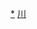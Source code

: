 <div style="position: relative" class="center">
{{Image label begin|image=Administrative Division Mianyang.png|width={{{1|493}}}|link=}} 
{{Image label|x=790|y=1680|scale={{{1|493}}}/1760|text=[[涪城区|<span style="color: black;">'''涪城区'''</span>]]}}
{{Image label|x=980|y=1560|scale={{{1|493}}}/1760|text=[[游仙区|<span style="color: black;">'''游仙区'''</span>]]}}
{{Image label|x=530|y=1580|scale={{{1|493}}}/1760|text=[[安州区|<span style="color: black;">'''安州区'''</span>]]}}
{{Image label|x=1090|y=2000|scale={{{1|493}}}/1760|text=[[三台县|<span style="color: black;">'''三台县'''</span>]]}}
{{Image label|x=1500|y=1870|scale={{{1|493}}}/1760|text=[[盐亭县|<span style="color: black;">'''盐亭县'''</span>]]}}
{{Image label|x=1230|y=1440|scale={{{1|493}}}/1760|text=[[梓潼县|<span style="color: black;">'''梓潼县'''</span>]]}}
{{Image label|x=430|y=1120|scale={{{1|493}}}/1760|text=[[北川羌族自治县|<span style="color: black;">'''北川羌族<br>自治县'''</span>]]}}
{{Image label|x=550|y=650|scale={{{1|493}}}/1760|text=[[平武县|<span style="color: black;">'''平武县'''</span>]]}}
{{Image label|x=1000|y=1150|scale={{{1|493}}}/1760|text=[[江油市|<span style="color: black;">'''江油市'''</span>]]}}
</div>
<noinclude>
[[Category:绵阳行政区划|*]]
[[Category:中华人民共和国地级行政区划图|川]]
</noinclude>